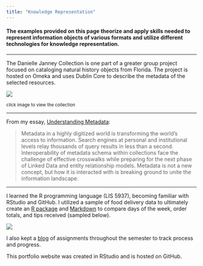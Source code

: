 ```yaml
---
title: "Knowledge Representation"
---
```


#### **The examples provided on this page theorize and apply skills needed to represent information objects of various formats and utilize different technologies for knowledge representation.**

------------------------------------------------------------------------

The Danielle Janney Collection is one part of a greater group project focused on cataloging natural history objects from Florida. The project is hosted on Omeka and uses Dublin Core to describe the metadata of the selected resources.

[![](img/danielle-janney-collection.png)](https://usfseahorse.omeka.net/collections/show/1)

^click image to view the collection^

------------------------------------------------------------------------

From my essay, [Understanding Metadata](img/understanding_metadata.pdf){target="_blank"}:

> Metadata in a highly digitized world is transforming the world's access to information. Search engines at personal and institutional levels relay thousands of query results in less than a second. Interoperability of metadata schema within collections face the challenge of effective crosswalks while preparing for the next phase of Linked Data and entity relationship models. Metadata is not a new concept, but how it is interacted with is breaking ground to unite the information landscape.

------------------------------------------------------------------------

I learned the R programming language (LIS 5937), becoming familiar with RStudio and GitHub. I utilized a sample of food delivery data to ultimately create an [R package](https://github.com/djanney1/deliverystats/tree/master){target="_blank"} and [Markdown](https://rpubs.com/djanney1/deliverystats){target="_blank"} to compare days of the week, order totals, and tips received (sampled below).

![](img/Rdelivery.png)

I also kept a [blog](https://www.tumblr.com/d-janney){target="_blank"} of assignments throughout the semester to track process and progress.

This portfolio website was created in RStudio and is hosted on GitHub.
